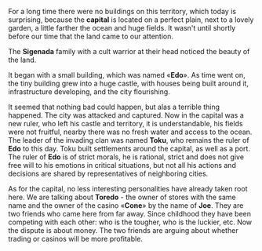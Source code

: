 For a long time there were no buildings on this territory, which today is surprising, because the **capital** is located on a perfect plain, next to a lovely garden, a little farther the ocean and huge fields. It wasn't until shortly before our time that the land came to our attention.

The **Sigenada** family with a cult warrior at their head noticed the beauty of the land.

It began with a small building, which was named «**Edo**». As time went on, the tiny building grew into a huge castle, with houses being built around it, infrastructure developing, and the city flourishing.

It seemed that nothing bad could happen, but alas a terrible thing happened. The city was attacked and captured. Now in the capital was a new ruler, who left his castle and territory, it is understandable, his fields were not fruitful, nearby there was no fresh water and access to the ocean. The leader of the invading clan was named **Toku**, who remains the ruler of **Edo** to this day. Toku built settlements around the capital, as well as a port. The ruler of **Edo** is of strict morals, he is rational, strict and does not give free will to his emotions in critical situations, but not all his actions and decisions are shared by representatives of neighboring cities.

As for the capital, no less interesting personalities have already taken root here. We are talking about **Toredo** - the owner of stores with the same name and the owner of the casino «**Cone**» by the name of **Joe**. They are two friends who came here from far away. Since childhood they have been competing with each other: who is the tougher, who is the luckier, etc. Now the dispute is about money. The two friends are arguing about whether trading or casinos will be more profitable.
